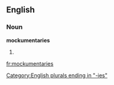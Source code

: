 ==English==

===Noun===
'''mockumentaries'''

# {{plural of|[[mockumentary]]}}

[[Category:English plurals ending in "-ies"]]

[[fr:mockumentaries]]